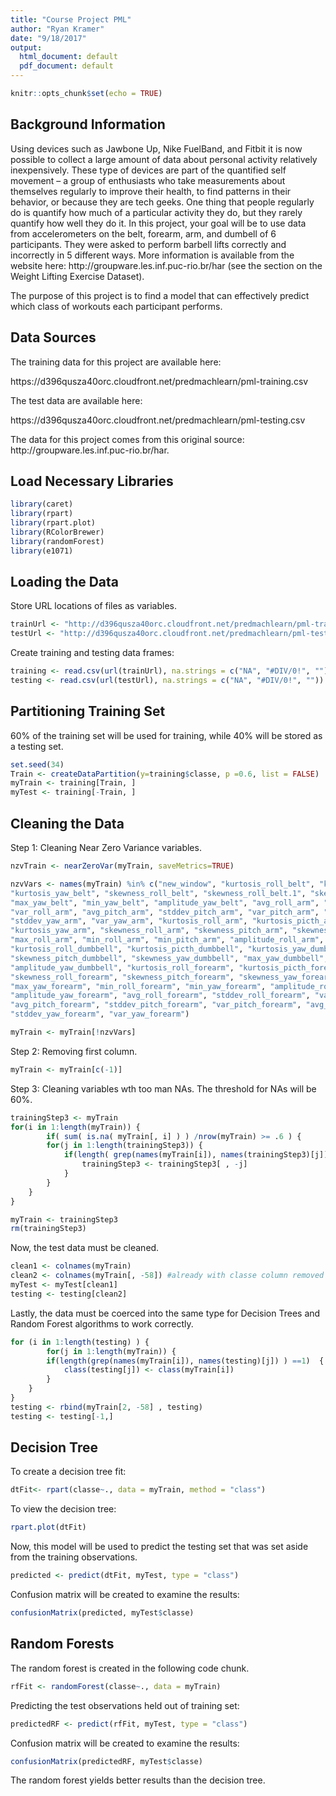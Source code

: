 ```yaml
---
title: "Course Project PML"
author: "Ryan Kramer"
date: "9/18/2017"
output:
  html_document: default
  pdf_document: default
---
```


```r
knitr::opts_chunk$set(echo = TRUE)
```
## Background Information

Using devices such as Jawbone Up, Nike FuelBand, and Fitbit it is now possible to collect a large amount of data about personal activity relatively inexpensively. These type of devices are part of the quantified self movement – a group of enthusiasts who take measurements about themselves regularly to improve their health, to find patterns in their behavior, or because they are tech geeks. One thing that people regularly do is quantify how much of a particular activity they do, but they rarely quantify how well they do it. In this project, your goal will be to use data from accelerometers on the belt, forearm, arm, and dumbell of 6 participants. They were asked to perform barbell lifts correctly and incorrectly in 5 different ways. More information is available from the website here: http://groupware.les.inf.puc-rio.br/har (see the section on the Weight Lifting Exercise Dataset).

The purpose of this project is to find a model that can effectively predict which class of workouts each participant performs. 

## Data Sources

The training data for this project are available here:

https://d396qusza40orc.cloudfront.net/predmachlearn/pml-training.csv

The test data are available here:

https://d396qusza40orc.cloudfront.net/predmachlearn/pml-testing.csv

The data for this project comes from this original source: http://groupware.les.inf.puc-rio.br/har. 

## Load Necessary Libraries

```r
library(caret)
library(rpart)
library(rpart.plot)
library(RColorBrewer)
library(randomForest)
library(e1071)
```

## Loading the Data

Store URL locations of files as variables.
```r
trainUrl <- "http://d396qusza40orc.cloudfront.net/predmachlearn/pml-training.csv"
testUrl <- "http://d396qusza40orc.cloudfront.net/predmachlearn/pml-testing.csv"
```

Create training and testing data frames:
```r
training <- read.csv(url(trainUrl), na.strings = c("NA", "#DIV/0!", ""))
testing <- read.csv(url(testUrl), na.strings = c("NA", "#DIV/0!", ""))
```

## Partitioning Training Set

60% of the training set will be used for training, while 40% will be stored as a testing set.

```r
set.seed(34)
Train <- createDataPartition(y=training$classe, p =0.6, list = FALSE)
myTrain <- training[Train, ]
myTest <- training[-Train, ]
```

## Cleaning the Data

Step 1: Cleaning Near Zero Variance variables. 
```r
nzvTrain <- nearZeroVar(myTrain, saveMetrics=TRUE)

nzvVars <- names(myTrain) %in% c("new_window", "kurtosis_roll_belt", "kurtosis_picth_belt",
"kurtosis_yaw_belt", "skewness_roll_belt", "skewness_roll_belt.1", "skewness_yaw_belt",
"max_yaw_belt", "min_yaw_belt", "amplitude_yaw_belt", "avg_roll_arm", "stddev_roll_arm",
"var_roll_arm", "avg_pitch_arm", "stddev_pitch_arm", "var_pitch_arm", "avg_yaw_arm",
"stddev_yaw_arm", "var_yaw_arm", "kurtosis_roll_arm", "kurtosis_picth_arm",
"kurtosis_yaw_arm", "skewness_roll_arm", "skewness_pitch_arm", "skewness_yaw_arm",
"max_roll_arm", "min_roll_arm", "min_pitch_arm", "amplitude_roll_arm", "amplitude_pitch_arm",
"kurtosis_roll_dumbbell", "kurtosis_picth_dumbbell", "kurtosis_yaw_dumbbell", "skewness_roll_dumbbell",
"skewness_pitch_dumbbell", "skewness_yaw_dumbbell", "max_yaw_dumbbell", "min_yaw_dumbbell",
"amplitude_yaw_dumbbell", "kurtosis_roll_forearm", "kurtosis_picth_forearm", "kurtosis_yaw_forearm",
"skewness_roll_forearm", "skewness_pitch_forearm", "skewness_yaw_forearm", "max_roll_forearm",
"max_yaw_forearm", "min_roll_forearm", "min_yaw_forearm", "amplitude_roll_forearm",
"amplitude_yaw_forearm", "avg_roll_forearm", "stddev_roll_forearm", "var_roll_forearm",
"avg_pitch_forearm", "stddev_pitch_forearm", "var_pitch_forearm", "avg_yaw_forearm",
"stddev_yaw_forearm", "var_yaw_forearm")

myTrain <- myTrain[!nzvVars]
```

Step 2: Removing first column.

```r
myTrain <- myTrain[c(-1)]
```

Step 3: Cleaning variables wth too man NAs. The threshold for NAs will be 60%.

```r
trainingStep3 <- myTrain 
for(i in 1:length(myTrain)) {
        if( sum( is.na( myTrain[, i] ) ) /nrow(myTrain) >= .6 ) {
        for(j in 1:length(trainingStep3)) {
            if(length( grep(names(myTrain[i]), names(trainingStep3)[j]) ) ==1)  { 
                trainingStep3 <- trainingStep3[ , -j] 
            }   
        } 
    }
}

myTrain <- trainingStep3
rm(trainingStep3)
```


Now, the test data must be cleaned.

```r
clean1 <- colnames(myTrain)
clean2 <- colnames(myTrain[, -58]) #already with classe column removed
myTest <- myTest[clean1]
testing <- testing[clean2]
```

Lastly, the data must be coerced into the same type for Decision Trees and Random Forest algorithms to work correctly.

```r
for (i in 1:length(testing) ) {
        for(j in 1:length(myTrain)) {
        if(length(grep(names(myTrain[i]), names(testing)[j]) ) ==1)  {
            class(testing[j]) <- class(myTrain[i])
        }      
    }      
}
testing <- rbind(myTrain[2, -58] , testing) 
testing <- testing[-1,]
```

## Decision Tree

To create a decision tree fit:

```r
dtFit<- rpart(classe~., data = myTrain, method = "class")
```

To view the decision tree:

```r
rpart.plot(dtFit)
```

Now, this model will be used to predict the testing set that was set aside from the training observations.

```r
predicted <- predict(dtFit, myTest, type = "class")
```

Confusion matrix will be created to examine the results:
```r
confusionMatrix(predicted, myTest$classe)
```

## Random Forests

The random forest is created in the following code chunk. 
```r
rfFit <- randomForest(classe~., data = myTrain)
```

Predicting the test observations held out of training set:
```r
predictedRF <- predict(rfFit, myTest, type = "class")
```

Confusion matrix will be created to examine the results:
```r
confusionMatrix(predictedRF, myTest$classe)
```

The random forest yields better results than the decision tree.